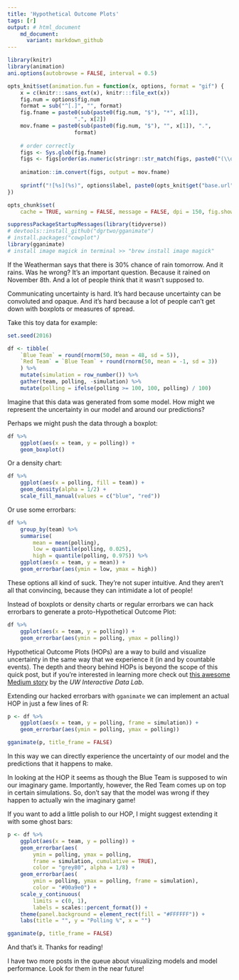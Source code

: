 ```yaml
---
title: 'Hypothetical Outcome Plots'
tags: [r]
output: # html_document
    md_document:
      variant: markdown_github
---
```


```r
library(knitr)
library(animation)
ani.options(autobrowse = FALSE, interval = 0.5)

opts_knit$set(animation.fun = function(x, options, format = "gif") {
    x = c(knitr:::sans_ext(x), knitr:::file_ext(x))
    fig.num = options$fig.num
    format = sub("^[.]", "", format)
    fig.fname = paste0(sub(paste0(fig.num, "$"), "*", x[1]), 
                     ".", x[2])
    mov.fname = paste0(sub(paste0(fig.num, "$"), "", x[1]), ".", 
                     format)
    
    # order correctly
    figs <- Sys.glob(fig.fname)
    figs <- figs[order(as.numeric(stringr::str_match(figs, paste0("(\\d+)\\.", x[2]))[, 2]))]
    
    animation::im.convert(figs, output = mov.fname)
    
    sprintf("![%s](%s)", options$label, paste0(opts_knit$get("base.url"), mov.fname))
})

opts_chunk$set(
    cache = TRUE, warning = FALSE, message = FALSE, dpi = 150, fig.show = "animate")
```

```r
suppressPackageStartupMessages(library(tidyverse))
# devtools::install_github("dgrtwo/gganimate")
# install.packages("cowplot")
library(gganimate)
# install image magick in terminal >> "brew install image magick"
```

If the Weatherman says that there is 30% chance of rain tomorrow. And it rains. Was he wrong? It's an important question. Because it rained on November 8th. And a lot of people think that it wasn't supposed to.

Communicating uncertainty is hard. It's hard because uncertainty can be convoluted and opaque. And it's hard because a lot of people can't get down with boxplots or measures of spread.

Take this toy data for example:

```r
set.seed(2016)

df <- tibble(
    `Blue Team` = round(rnorm(50, mean = 48, sd = 5)), 
    `Red Team` = `Blue Team` + round(rnorm(50, mean = -1, sd = 3))
    ) %>% 
    mutate(simulation = row_number()) %>% 
    gather(team, polling, -simulation) %>% 
    mutate(polling = ifelse(polling >= 100, 100, polling) / 100)
```

Imagine that this data was generated from some model. How might we represent the uncertainty in our model and around our predictions? 

Perhaps we might push the data through a boxplot:

```r
df %>% 
    ggplot(aes(x = team, y = polling)) +
    geom_boxplot()
```

Or a density chart: 

```r
df %>% 
    ggplot(aes(x = polling, fill = team)) + 
    geom_density(alpha = 1/2) + 
    scale_fill_manual(values = c("blue", "red"))
```

Or use some errorbars:

```r
df %>% 
    group_by(team) %>% 
    summarise(
        mean = mean(polling), 
        low = quantile(polling, 0.025),
        high = quantile(polling, 0.975)) %>% 
    ggplot(aes(x = team, y = mean)) +
    geom_errorbar(aes(ymin = low, ymax = high))
```

These options all kind of suck. They're not super intuitive. And they aren't all that convincing, because they can intimidate a lot of people!

Instead of boxplots or density charts or regular errorbars we can hack errorbars to generate a proto-Hypothetical Outcome Plot:

```r
df %>% 
    ggplot(aes(x = team, y = polling)) +
    geom_errorbar(aes(ymin = polling, ymax = polling))
```

Hypothetical Outcome Plots (HOPs) are a way to build and visualize uncertainty in the same way that we experience it (in and by countable events). The depth and theory behind HOPs is beyond the scope of this quick post, but if you're interested in learning more check out [this awesome Medium story](https://medium.com/hci-design-at-uw/hypothetical-outcomes-plots-experiencing-the-uncertain-b9ea60d7c740#.taennvi6g) by the *UW Interactive Data Lab*. 

Extending our hacked errorbars with `gganimate` we can implement an actual HOP in just a few lines of R:

```r
p <- df %>% 
    ggplot(aes(x = team, y = polling, frame = simulation)) +
    geom_errorbar(aes(ymin = polling, ymax = polling))

gganimate(p, title_frame = FALSE)
```

In this way we can directly experience the uncertainty of our model and the predictions that it happens to make. 

In looking at the HOP it seems as though the Blue Team is supposed to win our imaginary game. Importantly, however, the Red Team comes up on top in certain simulations. So, don't say that the model was wrong if they happen to actually win the imaginary game!

If you want to add a little polish to our HOP, I might suggest extending it with some ghost bars:

```r
p <- df %>%
    ggplot(aes(x = team, y = polling)) +
    geom_errorbar(aes(
        ymin = polling, ymax = polling, 
        frame = simulation, cumulative = TRUE), 
        color = "grey80", alpha = 1/8) +
    geom_errorbar(aes(
        ymin = polling, ymax = polling, frame = simulation), 
        color = "#00a9e0") +
    scale_y_continuous(
        limits = c(0, 1), 
        labels = scales::percent_format()) +
    theme(panel.background = element_rect(fill = "#FFFFFF")) +
    labs(title = "", y = "Polling %", x = "")

gganimate(p, title_frame = FALSE)
```

And that's it. Thanks for reading!

I have two more posts in the queue about visualizing models and model performance. Look for them in the near future!
